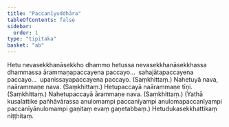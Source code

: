 ```yaml
---
title: "Paccanīyuddhāra"
tableOfContents: false
sidebar:
  order: 1
type: "tipitaka"
basket: "ab"
---
```



<DynamicBreadcrumb />

<Division number="353">

<Paragraph number="745">
Hetu nevasekkhanāsekkho dhammo hetussa nevasekkhanāsekkhassa dhammassa ārammaṇapaccayena paccayo…  sahajātapaccayena paccayo…  upanissayapaccayena paccayo. (Saṃkhittaṃ.)
</Paragraph>

</Division>
<Division number="354">

<Paragraph number="746">
Nahetuyā nava, naārammaṇe nava. (Saṃkhittaṃ.)
</Paragraph>

<Paragraph number="747">
Hetupaccayā naārammaṇe tīṇi. (Saṃkhittaṃ.)
</Paragraph>

<Paragraph number="748">
Nahetupaccayā ārammaṇe nava. (Saṃkhittaṃ.)
</Paragraph>

<Paragraph number="749">
(Yathā kusalattike pañhāvārassa anulomampi paccanīyampi anulomapaccanīyampi paccanīyānulomampi gaṇitaṃ evaṃ gaṇetabbaṃ.)

</Paragraph>
</Division>

<Paragraph number="750" type="center">
Hetudukasekkhattikaṃ niṭṭhitaṃ.
</Paragraph>